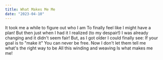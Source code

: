 ```yaml
---
title: What Makes Me Me
date: "2023-04-10"
---
```


<Box>
It took me a while
to figure out who I am
To finally feel like
I might have a plan!
But then just when I had it
I realized (to my despair!)
I was already changing
and it didn't seem fair!
But, as I got older
I could finally see:
If your goal is to "make it"
You can never be free.
Now I don't let them tell me
what's the right way to be
All this winding and weaving
Is what makes me me!
</Box>